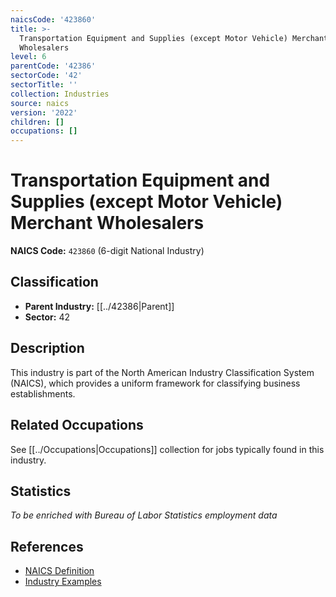 ```yaml
---
naicsCode: '423860'
title: >-
  Transportation Equipment and Supplies (except Motor Vehicle) Merchant
  Wholesalers
level: 6
parentCode: '42386'
sectorCode: '42'
sectorTitle: ''
collection: Industries
source: naics
version: '2022'
children: []
occupations: []
---
```

# Transportation Equipment and Supplies (except Motor Vehicle) Merchant Wholesalers

**NAICS Code:** `423860` (6-digit National Industry)

## Classification

- **Parent Industry:** [[../42386|Parent]]
- **Sector:** 42

## Description

This industry is part of the North American Industry Classification System (NAICS), which provides a uniform framework for classifying business establishments.

## Related Occupations

See [[../Occupations|Occupations]] collection for jobs typically found in this industry.

## Statistics

*To be enriched with Bureau of Labor Statistics employment data*

## References

- [NAICS Definition](https://www.census.gov/naics/)
- [Industry Examples](https://www.census.gov/naics/2022NAICS/)
